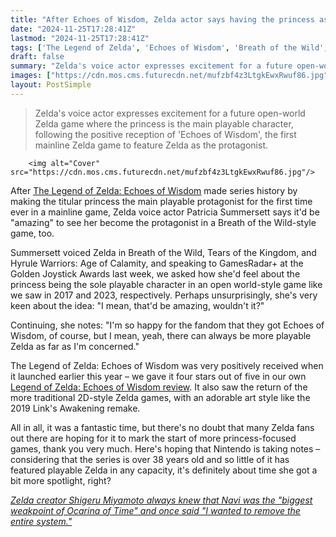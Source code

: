 ```yaml
---
title: "After Echoes of Wisdom, Zelda actor says having the princess as the playable character in a Breath of the Wild-style open-world game would be 'amazing'"
date: "2024-11-25T17:28:41Z"
lastmod: "2024-11-25T17:28:41Z"
tags: ['The Legend of Zelda', 'Echoes of Wisdom', 'Breath of the Wild', 'Action-Adventure', 'Nintendo Switch', '2D Platformer']
draft: false
summary: "Zelda's voice actor expresses excitement for a future open-world Zelda game where the princess is the main playable character, following the positive reception of 'Echoes of Wisdom', the first mainline Zelda game to feature Zelda as the protagonist."
images: ["https://cdn.mos.cms.futurecdn.net/mufzbf4z3LtgkEwxRwuf86.jpg"]
layout: PostSimple
---
```

> Zelda's voice actor expresses excitement for a future open-world Zelda game where the princess is the main playable character, following the positive reception of 'Echoes of Wisdom', the first mainline Zelda game to feature Zelda as the protagonist.


        <img alt="Cover" src="https://cdn.mos.cms.futurecdn.net/mufzbf4z3LtgkEwxRwuf86.jpg"/>
        
After [<u>The Legend of Zelda: Echoes of Wisdom</u>](https://www.gamesradar.com/games/the-legend-of-zelda/the-legend-of-zelda-echoes-of-wisdom-guide/) made series history by making the titular princess the main playable protagonist for the first time ever in a mainline game, Zelda voice actor Patricia Summersett says it'd be "amazing" to see her become the protagonist in a Breath of the Wild-style game, too.

Summersett voiced Zelda in Breath of the Wild, Tears of the Kingdom, and Hyrule Warriors: Age of Calamity, and speaking to GamesRadar+ at the Golden Joystick Awards last week, we asked how she'd feel about the princess being the sole playable character in an open world-style game like we saw in 2017 and 2023, respectively. Perhaps unsurprisingly, she's very keen about the idea: "I mean, that'd be amazing, wouldn't it?"

Continuing, she notes: "I'm so happy for the fandom that they got Echoes of Wisdom, of course, but I mean, yeah, there can always be more playable Zelda as far as I'm concerned."

The Legend of Zelda: Echoes of Wisdom was very positively received when it launched earlier this year – we gave it four stars out of five in our own [<u>Legend of Zelda: Echoes of Wisdom review</u>](https://www.gamesradar.com/games/the-legend-of-zelda/the-legend-of-zelda-echoes-of-wisdom-review/). It also saw the return of the more traditional 2D-style Zelda games, with an adorable art style like the 2019 Link's Awakening remake.

All in all, it was a fantastic time, but there's no doubt that many Zelda fans out there are hoping for it to mark the start of more princess-focused games, thank you very much. Here's hoping that Nintendo is taking notes – considering that the series is over 38 years old and so little of it has featured playable Zelda in any capacity, it's definitely about time she got a bit more spotlight, right?

[<u><em>Zelda creator Shigeru Miyamoto always knew that Navi was the "biggest weakpoint of Ocarina of Time" and once said "I wanted to remove the entire system."</em></u>](https://www.gamesradar.com/games/the-legend-of-zelda/zelda-creator-shigeru-miyamoto-always-knew-that-navi-was-the-biggest-weakpoint-of-ocarina-of-time-and-once-said-i-wanted-to-remove-the-entire-system/)
        
